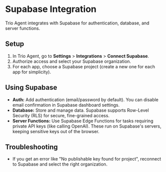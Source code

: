 

# Supabase Integration

Trio Agent integrates with Supabase for authentication, database, and server functions.

## Setup
1. In Trio Agent, go to **Settings** > **Integrations** > **Connect Supabase**.
2. Authorize access and select your Supabase organization.
3. For each app, choose a Supabase project (create a new one for each app for simplicity).

## Using Supabase
- **Auth:** Add authentication (email/password by default). You can disable email confirmation in Supabase dashboard settings.
- **Database:** Store and manage data. Supabase supports Row-Level Security (RLS) for secure, fine-grained access.
- **Server Functions:** Use Supabase Edge Functions for tasks requiring private API keys (like calling OpenAI). These run on Supabase's servers, keeping sensitive keys out of the browser.

## Troubleshooting
- If you get an error like "No publishable key found for project", reconnect to Supabase and select the right organization.
